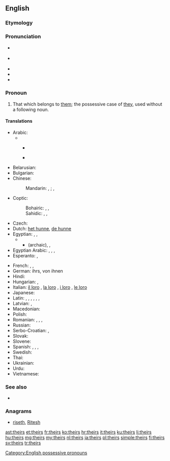 ==English==

===Etymology===
{{suffix|their|'s}}

===Pronunciation===
* {{a|UK}} {{IPA|/ðɛəz/|/ðɛːz/}}
* {{a|US}} {{IPA|/ðɛɚz/}}
* {{audio|en-us-theirs.ogg|Audio (US)}}
* {{rhymes|ɛə(r)z}}
* {{homophones|there's}}

===Pronoun===
{{en-pron}}

# That which belongs to [[them]]; the possessive case of [[they]], used without a following noun.

====Translations====
{{trans-top|that which belongs to them}}
* Arabic:
*** {{qualifier|belonging to tow persons}} {{t-|ar|لهما|m|f|tr=lahuma|sc=Arab}}
*** {{qualifier|belonging to many persons}} {{t-|ar|لهم|m|tr=lahum|sc=Arab}} {{t-|ar|لهن|f|tr=lahun|sc=Arab}}
* Belarusian: {{t-|be|іх|tr=ix|xs=Belarusian}}
* Bulgarian: {{t-|bg|техен|tr=téhen}}
* Chinese:
*: Mandarin: {{t-|cmn|他們|alt=他們的|sc=Hani}}, {{t-|cmn|他们|alt=他们的|tr=tāmen-de|sc=Hani}}; {{t-|cmn|她們|alt=她們的|sc=Hani}}, {{t-|cmn|她们|alt=她们的|tr=tāmen-de|sc=Hani}} {{qualifier|of females}}
* Coptic:
*: Bohairic: {{tø|cop|ⲫⲱⲟⲩ|m|tr=phōw}}, {{tø|cop|ⲑⲱⲟⲩ|f|tr=θōw}}, {{tø|cop|ⲛⲟⲩⲟⲩ|p|tr=nww}}
*: Sahidic: {{tø|cop|ⲡⲱⲟⲩ|m|tr=pōw}}, {{tø|cop|ⲧⲱⲟⲩ|f|tr=tōw}}, {{tø|cop|ⲛⲟⲩⲟⲩ|p|tr=nww}}
* Czech: {{t+|cs|jejich}}
* Dutch: [[het hunne]], [[de hunne]]
* Egyptian: {{tø|egy|𓅮𓄿𓇌𓏲𓏥|m|tr=payw}}, {{tø|egy|𓏏𓄿𓇌𓏲𓏥|f|tr=tayw}}, {{tø|egy|𓈖𓄿𓄿𓇌𓏲𓏥|p|tr=nayw}}
*** (archaic){{tø|egy|𓅮𓇌𓋴𓈖𓏥|m|tr=paysn}}, {{tø|egy|𓏏𓇌𓋴𓈖𓏥|f|tr=taysn}}, {{tø|egy|𓈖𓄿𓇌𓋴𓈖𓏥|p|tr=naysn}}
* Egyptian Arabic: {{tø|arz|ليهم|tr=lihom|sc=Arab}}, {{tø|arz|بتاعهم|m|tr=betaʕhom|sc=Arab}}, {{tø|arz|بتاعتهم|f|tr=betaʕethom|sc=Arab}}, {{tø|arz|بتوعهم|p|tr=betoʕhom|sc=Arab}}
* Esperanto: {{t-|eo|la ilia|xs=Esperanto}}, {{t-|eo|la sia|xs=Esperanto}}
{{trans-mid}}
* French: {{t+|fr|le leur|f|s}}, {{t+|fr|la leur|f|s}}, {{t+|fr|les leurs|p}}
* German: ihrs, von ihnen
* Hindi: {{t-|hi|उनका|tr=unkā|xs=Hindi}}
* Hungarian: {{t+|hu|övék}}, {{t-|hu|övéik}}
* Italian: [[il loro]] {{m|s}}, [[la loro]] {{f|s}}, [[i loro]] {{m|p}}, [[le loro]] {{f|p}}
* Japanese: {{t-|ja|彼ら|alt=彼らの|tr=かれらの, karera-no}}
* Latin: {{t+|la|suus}}, {{t-|la|eorum}}, {{t-|la|earum}}, {{t-|la|illorum}}, {{t-|la|illarum}}, {{t-|la|horum}}, {{t-|la|harum}}
* Latvian: {{t|lv|viņu}}, {{t|lv|viņējs}}
* Macedonian: {{t-|mk|нивен|tr=níven}}
* Polish: {{t+|pl|ich}}
* Romanian: {{t-|ro|al lor|m}}, {{t-|ro|a lor|f}}, {{t-|ro|ai lor|m|p}}, {{t-|ro|ale lor|f|p}}
* Russian: {{t+|ru|их|tr=ix}}
* Serbo-Croatian: {{t-|sh|њихов|sc=Cyrl|xs=Serbo-Croatian}}, {{t-|sh|njihov|xs=Serbo-Croatian}}
* Slovak: {{t-|sk|ich}}
* Slovene: {{t+|sl|njihov}}
* Spanish: {{t+|es|suyo|m|s}}, {{t-|es|suya|f|s}}, {{t-|es|suyos|m|p}}, {{t-|es|suyas|f|p}}
* Swedish: {{t+|sv|deras}}
* Thai: {{t-|th|ของเขา|tr=kŏng kăo}}
* Ukrainian: {{t-|uk|їх|tr=jix|xs=Ukrainian}}
* Urdu: {{t-|ur|ان کا|tr=un kā|xs=Urdu}}
* Vietnamese: {{t-|vi|của họ|xs=Vietnamese}}
{{trans-bottom}}

===See also===
* {{pedia|They}}

===Anagrams===
* [[riseth#English|riseth]], [[Ritesh#English|Ritesh]]

[[Category:English possessive pronouns]]

[[ast:theirs]]
[[et:theirs]]
[[fr:theirs]]
[[ko:theirs]]
[[hr:theirs]]
[[it:theirs]]
[[ku:theirs]]
[[li:theirs]]
[[hu:theirs]]
[[mg:theirs]]
[[my:theirs]]
[[nl:theirs]]
[[ja:theirs]]
[[pl:theirs]]
[[simple:theirs]]
[[fi:theirs]]
[[sv:theirs]]
[[tr:theirs]]